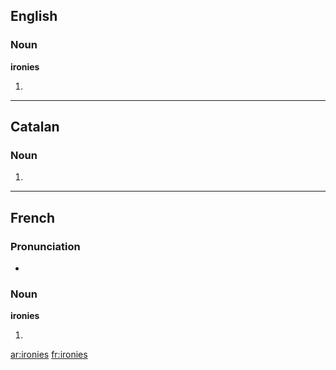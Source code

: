 ==English==

===Noun===
'''ironies'''

# {{plural of|[[irony]]}}

----

==Catalan==

===Noun===
{{ca-noun-form|f|p}}

# {{ca-plural of|ironia}}

----

==French==

===Pronunciation===
* {{IPA|/i.ʁɔ.ni/|lang=fr}}

===Noun===
'''ironies''' {{f}}

# {{plural of|ironie|lang=French}}

[[ar:ironies]]
[[fr:ironies]]